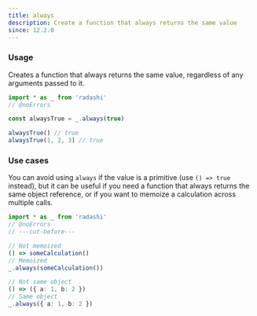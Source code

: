 ```yaml
---
title: always
description: Create a function that always returns the same value
since: 12.2.0
---
```


### Usage

Creates a function that always returns the same value, regardless of any arguments passed to it.

```ts twoslash
import * as _ from 'radashi'
// @noErrors

const alwaysTrue = _.always(true)

alwaysTrue() // true
alwaysTrue(1, 2, 3) // true
```

### Use cases

You can avoid using `always` if the value is a primitive (use `() => true` instead), but it can be useful if you need a function that always returns the same object reference, or if you want to memoize a calculation across multiple calls.

```ts twoslash
import * as _ from 'radashi'
// @noErrors
// ---cut-before---

// Not memoized
() => someCalculation()
// Memoized
_.always(someCalculation())

// Not same object
() => ({ a: 1, b: 2 })
// Same object
_.always({ a: 1, b: 2 })
```
